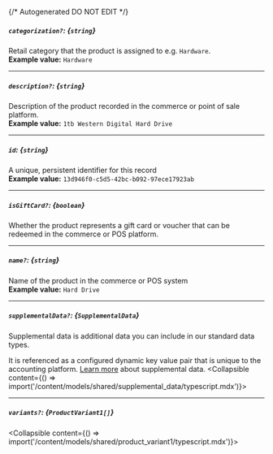 {/* Autogenerated DO NOT EDIT  */}

##### `categorization?`: *{`string`}*
Retail category that the product is assigned to e.g. `Hardware`.
<br/>
**Example value:** `Hardware`

---
##### `description?`: *{`string`}*
Description of the product recorded in the commerce or point of sale platform.
<br/>
**Example value:** `1tb Western Digital Hard Drive`

---
##### `id`: *{`string`}*
A unique, persistent identifier for this record
<br/>
**Example value:** `13d946f0-c5d5-42bc-b092-97ece17923ab`

---
##### `isGiftCard?`: *{`boolean`}*
Whether the product represents a gift card or voucher that
can be redeemed in the commerce or POS platform.


---
##### `name?`: *{`string`}*
Name of the product in the commerce or POS system
<br/>
**Example value:** `Hard Drive`

---
##### `supplementalData?`: *{`SupplementalData`}*
Supplemental data is additional data you can include in our standard data types. 

It is referenced as a configured dynamic key value pair that is unique to the accounting platform. [Learn more](https://docs.codat.io/using-the-api/supplemental-data/overview) about supplemental data.
<Collapsible content={() => import('/content/models/shared/supplemental_data/typescript.mdx')}>
</Collapsible>

---
##### `variants?`: *{`ProductVariant1[]`}*
<Collapsible content={() => import('/content/models/shared/product_variant1/typescript.mdx')}>
</Collapsible>

